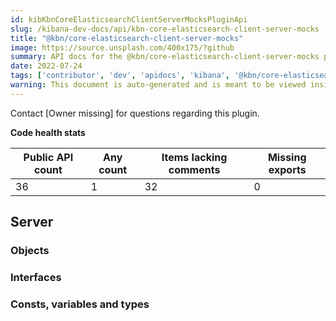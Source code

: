 ```yaml
---
id: kibKbnCoreElasticsearchClientServerMocksPluginApi
slug: /kibana-dev-docs/api/kbn-core-elasticsearch-client-server-mocks
title: "@kbn/core-elasticsearch-client-server-mocks"
image: https://source.unsplash.com/400x175/?github
summary: API docs for the @kbn/core-elasticsearch-client-server-mocks plugin
date: 2022-07-24
tags: ['contributor', 'dev', 'apidocs', 'kibana', '@kbn/core-elasticsearch-client-server-mocks']
warning: This document is auto-generated and is meant to be viewed inside our experimental, new docs system. Reach out in #docs-engineering for more info.
---
```




Contact [Owner missing] for questions regarding this plugin.

**Code health stats**

| Public API count  | Any count | Items lacking comments | Missing exports |
|-------------------|-----------|------------------------|-----------------|
| 36 | 1 | 32 | 0 |

## Server

### Objects
<DocDefinitionList data={kbnCoreElasticsearchClientServerMocksObj.server.objects}/>

### Interfaces
<DocDefinitionList data={kbnCoreElasticsearchClientServerMocksObj.server.interfaces}/>

### Consts, variables and types
<DocDefinitionList data={kbnCoreElasticsearchClientServerMocksObj.server.misc}/>

